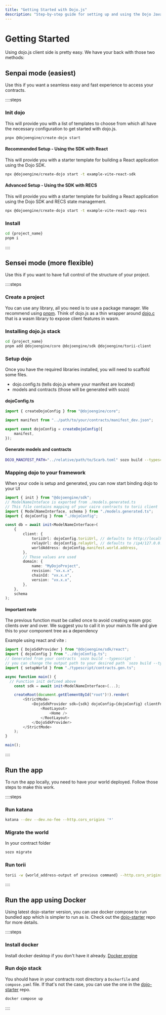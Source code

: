 ```yaml
---
title: "Getting Started with Dojo.js"
description: "Step-by-step guide for setting up and using the Dojo JavaScript SDK in your projects"
---
```


# Getting Started

Using dojo.js client side is pretty easy. We have your back with those two methods:

## Senpai mode (easiest)

Use this if you want a seamless easy and fast experience to access your contracts.

::::steps

### Init dojo

This will provide you with a list of templates to choose from which all have the necessary configuration to get started with dojo.js.

```sh
pnpx @dojoengine/create-dojo start
```

#### Recommended Setup - Using the SDK with React

This will provide you with a starter template for building a React application using the Dojo SDK.

```bash
npx @dojoengine/create-dojo start -t example-vite-react-sdk
```

#### Advanced Setup - Using the SDK with RECS

This will provide you with a starter template for building a React application using the Dojo SDK and RECS state management.

```bash
npx @dojoengine/create-dojo start -t example-vite-react-app-recs
```

### Install

```sh
cd {project_name}
pnpm i
```

::::

## Sensei mode (more flexible)

Use this if you want to have full control of the structure of your project.

::::steps

### Create a project

You can use any library, all you need is to use a package manager. We recommend using [pnpm](https://pnpm.io/).
Think of dojo.js as a thin wrapper around [dojo.c](https://github.com/dojoengine/dojo.c) that is a wasm library to expose client features in wasm.

### Installing dojo.js stack

```sh
cd {project_name}
pnpm add @dojoengine/core @dojoengine/sdk @dojoengine/torii-client
```

### Setup dojo

Once you have the required libraries installed, you will need to scaffold some files.

- dojo.config.ts (tells dojo.js where your manifest are located)
- models and contracts (those will be generated with sozo)

#### dojoConfig.ts

```ts filename="./src/dojo/dojoConfig.ts"
import { createDojoConfig } from "@dojoengine/core";

import manifest from "../path/to/your/contracts/manifest_dev.json";

export const dojoConfig = createDojoConfig({
    manifest,
});
```

#### Generate models and contracts

```sh
DOJO_MANIFEST_PATH="../relative/path/to/Scarb.toml" sozo build --typescript --bindings-output ./src/dojo/
```

### Mapping dojo to your framework

When your code is setup and generated, you can now start binding dojo to your UI

```ts filename="./src/dojo/init.ts"
import { init } from "@dojoengine/sdk";
// ModelNameInteface is exported from ./models.generated.ts
// This file contains mapping of your cairo contracts to torii client
import { ModelNameInterface, schema } from "./models.generated.ts";
import { dojoConfig } from "./dojoConfig";

const db = await init<ModelNameInterface>(
    {
        client: {
            toriiUrl: dojoConfig.toriiUrl, // defaults to http://localhost:8080
            relayUrl: dojoConfig.relayUrl, // defaults to /ip4/127.0.0.1/tcp/9090/tcp/80
            worldAddress: dojoConfig.manifest.world.address,
        },
        // Those values are used
        domain: {
            name: "MyDojoProject",
            revision: "vx.x.x",
            chainId: "vx.x.x",
            version: "vx.x.x",
        },
    },
    schema
);
```

#### Important note

The previous function must be called once to avoid creating wasm grpc clients over and over.
We suggest you to call it in your main.ts file and give this to your component tree as a dependency

Example using react and vite :

```ts filename="./src/main.ts"
import { DojoSdkProvider } from "@dojoengine/sdk/react";
import { dojoConfig } from "../dojoConfig.ts";
// Generated from your contracts `sozo build --typescript `
// you can change the output path to your desired path `sozo build --typescript --bindings-output ./desired-output-path`
import { setupWorld } from "./typescript/contracts.gen.ts";

async function main() {
  // Function init defined above
    const sdk = await init<ModelNameInterface>(...);

    createRoot(document.getElementById("root")!).render(
        <StrictMode>
            <DojoSdkProvider sdk={sdk} dojoConfig={dojoConfig} clientFn={setupWorld}>
                <RootLayout>
                    <Home />
                </RootLayout>
            </DojoSdkProvider>
        </StrictMode>
    );
}

main();
```

::::

## Run the app

To run the app locally, you need to have your world deployed. Follow those steps to make this work.

::::steps

### Run katana

```bash
katana --dev --dev.no-fee --http.cors_origins '*'
```

### Migrate the world

In your contract folder

```bash
sozo migrate
```

### Run torii

```bash
torii -w {world_address-output of previous command} --http.cors_origins '*'
```

::::

## Run the app using Docker
Using latest dojo-starter version, you can use docker compose to run bundled app which is simpler to run as is.
Check out the [dojo-starter](https://github.com/dojoengine/dojo-starter) repo for more details.

::::steps

### Install docker

Install docker desktop if you don't have it already.
[Docker engine](https://docs.docker.com/engine/install/)


### Run dojo stack

You should have in your contracts root directory a `Dockerfile` and `compose.yaml` file. If that's not the case, you can use the one in the [dojo-starter](https://github.com/dojoengine/dojo-starter) repo.
```bash
docker compose up
```

::::
